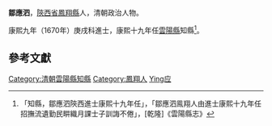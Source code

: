 '''鄒應泗'''{{BD|？年||？年|||}}，[[陝西省|陝西省]][[鳳翔縣|鳳翔縣]]人，清朝政治人物。

康熙九年（1670年）庚戌科進士，康熙十九年任[[雲陽縣|雲陽縣]]知縣<ref>「知縣，鄒應泗陝西進士康熙十九年任」，「鄒應泗鳯翔人由進士康熙十九年任招撫流遺勤民畊織月課士子訓誨不倦」，[乾隆]《雲陽縣志》</ref>。

==參考文獻==
{{reflist}}
{{清朝人物小作品}}
{{康熙九年庚戌科殿試金榜}}
{{DEFAULTSORT:Zou邹}}
[[Category:清朝雲陽縣知縣|Category:清朝雲陽縣知縣]]
[[Category:鳳翔人|Category:鳳翔人]]
[[Category:邹姓|Ying应]]